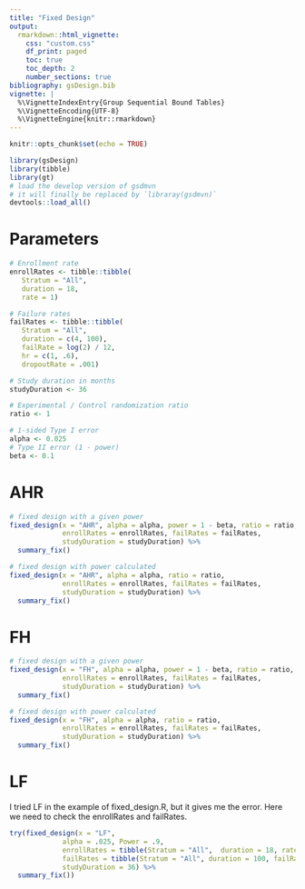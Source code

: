 ```yaml
---
title: "Fixed Design"
output:
  rmarkdown::html_vignette:
    css: "custom.css"
    df_print: paged
    toc: true
    toc_depth: 2
    number_sections: true
bibliography: gsDesign.bib
vignette: |
  %\VignetteIndexEntry{Group Sequential Bound Tables}
  %\VignetteEncoding{UTF-8}
  %\VignetteEngine{knitr::rmarkdown}
---
```


```r
knitr::opts_chunk$set(echo = TRUE)
```

```r
library(gsDesign)
library(tibble)
library(gt)
# load the develop version of gsdmvn
# it will finally be replaced by `libraray(gsdmvn)`
devtools::load_all()
```

# Parameters
```r
# Enrollment rate
enrollRates <- tibble::tibble(
   Stratum = "All", 
   duration = 18, 
   rate = 1)

# Failure rates
failRates <- tibble::tibble(
   Stratum = "All", 
   duration = c(4, 100), 
   failRate = log(2) / 12,
   hr = c(1, .6), 
   dropoutRate = .001)

# Study duration in months
studyDuration <- 36

# Experimental / Control randomization ratio
ratio <- 1 

# 1-sided Type I error
alpha <- 0.025 
# Type II error (1 - power)
beta <- 0.1 
```

# AHR

```r
# fixed design with a given power
fixed_design(x = "AHR", alpha = alpha, power = 1 - beta, ratio = ratio, 
             enrollRates = enrollRates, failRates = failRates, 
             studyDuration = studyDuration) %>% 
  summary_fix()

# fixed design with power calculated
fixed_design(x = "AHR", alpha = alpha, ratio = ratio, 
             enrollRates = enrollRates, failRates = failRates, 
             studyDuration = studyDuration) %>% 
  summary_fix()
```

# FH
```r
# fixed design with a given power
fixed_design(x = "FH", alpha = alpha, power = 1 - beta, ratio = ratio, 
             enrollRates = enrollRates, failRates = failRates, 
             studyDuration = studyDuration) %>% 
  summary_fix()

# fixed design with power calculated
fixed_design(x = "FH", alpha = alpha, ratio = ratio, 
             enrollRates = enrollRates, failRates = failRates, 
             studyDuration = studyDuration) %>% 
  summary_fix()
```



# LF
I tried LF in the example of fixed_design.R, but it gives me the error. Here we need to check the enrollRates and failRates. 
```r
try(fixed_design(x = "LF",
             alpha = .025, Power = .9,
             enrollRates = tibble(Stratum = "All",  duration = 18, rate = 1),
             failRates = tibble(Stratum = "All", duration = 100, failRate = log(2) / 12, hr = .7, dropoutRate = .001),
             studyDuration = 36) %>% 
  summary_fix())
```

